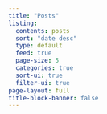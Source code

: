```yaml
---
title: "Posts"
listing:
  contents: posts
  sort: "date desc"
  type: default
  feed: true
  page-size: 5
  categories: true
  sort-ui: true
  filter-ui: true
page-layout: full
title-block-banner: false
---
```

